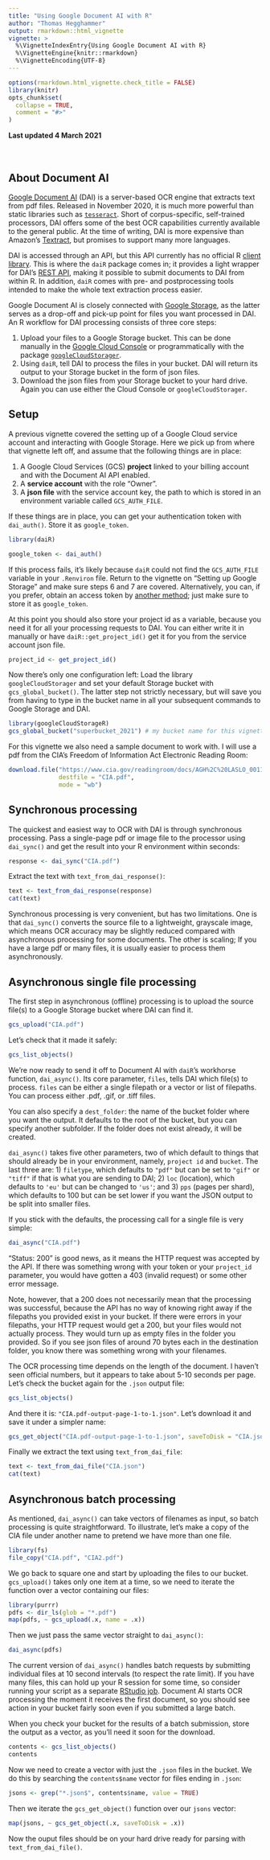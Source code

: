 ```yaml
---
title: "Using Google Document AI with R"
author: "Thomas Hegghammer"
output: rmarkdown::html_vignette
vignette: >
  %\VignetteIndexEntry{Using Google Document AI with R}
  %\VignetteEngine{knitr::rmarkdown}
  %\VignetteEncoding{UTF-8}
---
```


```r
options(rmarkdown.html_vignette.check_title = FALSE)
library(knitr)
opts_chunk$set(
  collapse = TRUE,
  comment = "#>"
)
```

**Last updated 4 March 2021**
\
\
\

## About Document AI

[Google Document AI](https://cloud.google.com/document-ai) (DAI) is a server-based OCR engine that extracts text from pdf files. Released in November 2020, it is much more powerful than static libraries such as [`tesseract`](https://github.com/tesseract-ocr/tesseract). Short of corpus-specific, self-trained processors, DAI offers some of the best OCR capabilities currently available to the general public. At the time of writing, DAI is more expensive than Amazon's [Textract](https://aws.amazon.com/textract/), but promises to support many more languages.

DAI is accessed through an API, but this API currently has no official R [client library](https://cloud.google.com/document-ai/docs/libraries). This is where the `daiR` package comes in; it provides a light wrapper for DAI's [REST API](https://cloud.google.com/document-ai/docs/reference/rest), making it possible to submit documents to DAI from within R. In addition, `daiR` comes with pre- and postprocessing tools intended to make the whole text extraction process easier. 

Google Document AI is closely connected with [Google Storage](https://cloud.google.com/storage), as the latter serves as a drop-off and pick-up point for files you want processed in DAI. An R workflow for DAI processing consists of three core steps: 

1. Upload your files to a Google Storage bucket. This can be done manually in the [Google Cloud Console](https://console.cloud.google.com/storage/) or programmatically with the package [`googleCloudStorager`](https://code.markedmondson.me/googleCloudStorageR/index.html). 
2. Using `daiR`, tell DAI to process the files in your bucket. DAI will return its output to your Storage bucket in the form of json files.
3. Download the json files from your Storage bucket to your hard drive. Again you can use either the Cloud Console or `googleCloudStorager`.

## Setup

A previous vignette covered the setting up of a Google Cloud service account and interacting with Google Storage. Here we pick up from where that vignette left off, and assume that the following things are in place:

1. A Google Cloud Services (GCS) **project** linked to your billing account and with the Document AI API enabled.
2. A **service account** with the role "Owner".
3. A **json file** with the service account key, the path to which is stored in an environment variable called `GCS_AUTH_FILE`.

If these things are in place, you can get your authentication token with `dai_auth()`. Store it as `google_token`. 

```r
library(daiR)
```

```r
google_token <- dai_auth()
```

If this process fails, it's likely because `daiR` could not find the `GCS_AUTH_FILE` variable in your `.Renviron` file. Return to the vignette on "Setting up Google Storage" and make sure steps 6 and 7 are covered. Alternatively, you can, if you prefer, obtain an access token by [another method](https://cran.r-project.org/web/packages/googleAuthR/vignettes/google-authentication-types.html); just make sure to store it as `google_token`.

At this point you should also store your project id as a variable, because you need it for all your processing requests to DAI. You can either write it in manually or have `daiR::get_project_id()` get it for you from the service account json file.

```r
project_id <- get_project_id()
```

Now there's only one configuration left: Load the library `googleCloudStorager` and set your default Storage bucket with `gcs_global_bucket()`. The latter step not strictly necessary, but will save you from having to type in the bucket name in all your subsequent commands to Google Storage and DAI.

```r
library(googleCloudStorageR)
gcs_global_bucket("superbucket_2021") # my bucket name for this vignette
```

For this vignette we also need a sample document to work with. I will use a pdf from the CIA's Freedom of Information Act Electronic Reading Room: 

```r
download.file("https://www.cia.gov/readingroom/docs/AGH%2C%20LASLO_0011.pdf", 
              destfile = "CIA.pdf", 
              mode = "wb")
```

## Synchronous processing

The quickest and easiest way to OCR with DAI is through synchronous processing. Pass a single-page pdf or image file to the processor using `dai_sync()` and get the result into your R environment within seconds:

```r
response <- dai_sync("CIA.pdf")
```

Extract the text with `text_from_dai_response()`:

```r
text <- text_from_dai_response(response)
cat(text)
```

Synchronous processing is very convenient, but has two limitations. One is that `dai_sync()` converts the source file to a lightweight, grayscale image, which means OCR accuracy may be slightly reduced compared with asynchronous processing for some documents. The other is scaling; If you have a large pdf or many files, it is usually easier to process them asynchronously.    

## Asynchronous single file processing

The first step in asynchronous (offline) processing is to upload the source file(s) to a Google Storage bucket where DAI can find it. 

```r
gcs_upload("CIA.pdf")
```

Let's check that it made it safely: 

```r
gcs_list_objects()
```

We're now ready to send it off to Document AI with `daiR`'s workhorse function, `dai_async()`. Its core parameter, `files`, tells DAI which file(s) to process. `files` can be either a single filepath or a vector or list of filepaths. You can process either .pdf, .gif, or .tiff files. 

You can also specify a `dest_folder`: the name of the bucket folder where you want the output. It defaults to the root of the bucket, but you can specify another subfolder. If the folder does not exist already, it will be created. 

`dai_async()` takes five other parameters, two of which default to things that should already be in your environment, namely, `project id` and `bucket`. The last three are: 1) `filetype`, which defaults to `"pdf"` but can be set to `"gif"` or `"tiff"` if that is what you are sending to DAI; 2) `loc` (location), which defaults to `'eu'` but can be changed to `'us'`; and 3) `pps` (pages per shard), which defaults to 100 but can be set lower if you want the JSON output to be split into smaller files.

If you stick with the defaults, the processing call for a single file is very simple: 

```r
dai_async("CIA.pdf")
```

"Status: 200" is good news, as it means the HTTP request was accepted by the API. If there was something wrong with your token or your `project_id` parameter, you would have gotten a 403 (invalid request) or some other error message.

Note, however, that a 200 does not necessarily mean that the processing was successful, because the API has no way of knowing right away if the filepaths you provided exist in your bucket. If there were errors in your filepaths, your HTTP request would get a 200, but your files would not actually process. They would turn up as empty files in the folder you provided. So if you see json files of around 70 bytes each in the destination folder, you know there was something wrong with your filenames.

The OCR processing time depends on the length of the document. I haven't seen official numbers, but it appears to take about 5-10 seconds per page. Let's check the bucket again for the `.json` output file:

```r
gcs_list_objects()
```

And there it is: `"CIA.pdf-output-page-1-to-1.json"`. Let's download it and save it under a simpler name:

```r
gcs_get_object("CIA.pdf-output-page-1-to-1.json", saveToDisk = "CIA.json")
```

Finally we extract the text using `text_from_dai_file`:

```r
text <- text_from_dai_file("CIA.json")
cat(text)
```

## Asynchronous batch processing

As mentioned, `dai_async()` can take vectors of filenames as input, so batch processing is quite straightforward. To illustrate, let's make a copy of the CIA file under another name to pretend we have more than one file. 

```r
library(fs)
file_copy("CIA.pdf", "CIA2.pdf")
```

We go back to square one and start by uploading the files to our bucket. `gcs_upload()` takes only one item at a time, so we need to iterate the function over a vector containing our files:

```r
library(purrr)
pdfs <- dir_ls(glob = "*.pdf")
map(pdfs, ~ gcs_upload(.x, name = .x))
```

Then we just pass the same vector straight to `dai_async()`:

```r
dai_async(pdfs)
```

The current version of `dai_async()` handles batch requests by submitting individual files at 10 second intervals (to respect the rate limit). If you have many files, this can hold up your R session for some time, so consider running your script as a separate [RStudio job](https://blog.rstudio.com/2019/03/14/rstudio-1-2-jobs/). Document AI starts OCR processing the moment it receives the first document, so you should see action in your bucket fairly soon even if you submitted a large batch.

When you check your bucket for the results of a batch submission, store the output as a vector, as you'll need it soon for the download. 

```r
contents <- gcs_list_objects()
contents
```

Now we need to create a vector with just the `.json` files in the bucket. We do this by searching the `contents$name` vector for files ending in `.json`:

```r
jsons <- grep("*.json$", contents$name, value = TRUE)
```

Then we iterate the `gcs_get_object()` function over our `jsons` vector:

```r
map(jsons, ~ gcs_get_object(.x, saveToDisk = .x))
```

Now the ouput files should be on your hard drive ready for parsing with `text_from_dai_file()`.

